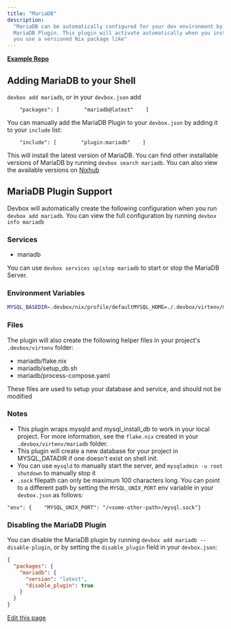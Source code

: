 ```yaml
---
title: "MariaDB"
description:
  "MariaDB can be automatically configured for your dev environment by Devbox via the built-in
  MariaDB Plugin. This plugin will activate automatically when you install MariaDB using , or when
  you use a versioned Nix package like"
---
```


[**Example Repo**](https://github.com/jetify-com/devbox/tree/main/examples/databases/mariadb)

## Adding MariaDB to your Shell[​](#adding-mariadb-to-your-shell "Direct link to Adding MariaDB to your Shell")

`devbox add mariadb`, or in your `devbox.json` add

```
    "packages": [        "mariadb@latest"    ]
```

You can manually add the MariaDB Plugin to your `devbox.json` by adding it to your `include` list:

```
    "include": [        "plugin:mariadb"    ]
```

This will install the latest version of MariaDB. You can find other installable versions of MariaDB
by running `devbox search mariadb`. You can also view the available versions on
[Nixhub](https://www.nixhub.io/packages/mariadb)

## MariaDB Plugin Support[​](#mariadb-plugin-support "Direct link to MariaDB Plugin Support")

Devbox will automatically create the following configuration when you run `devbox add mariadb`. You
can view the full configuration by running `devbox info mariadb`

### Services[​](#services "Direct link to Services")

- mariadb

You can use `devbox services up|stop mariadb` to start or stop the MariaDB Server.

### Environment Variables[​](#environment-variables "Direct link to Environment Variables")

```bash
MYSQL_BASEDIR=.devbox/nix/profile/defaultMYSQL_HOME=./.devbox/virtenv/mariadb/runMYSQL_DATADIR=./.devbox/virtenv/mariadb/dataMYSQL_UNIX_PORT=./.devbox/virtenv/mariadb/run/mysql.sockMYSQL_PID_FILE=./.devbox/mariadb/run/mysql.pid
```

### Files[​](#files "Direct link to Files")

The plugin will also create the following helper files in your project's `.devbox/virtenv` folder:

- mariadb/flake.nix
- mariadb/setup_db.sh
- mariadb/process-compose.yaml

These files are used to setup your database and service, and should not be modified

### Notes[​](#notes "Direct link to Notes")

- This plugin wraps mysqld and mysql_install_db to work in your local project. For more information,
  see the `flake.nix` created in your `.devbox/virtenv/mariadb` folder.
- This plugin will create a new database for your project in MYSQL_DATADIR if one doesn't exist on
  shell init.
- You can use `mysqld` to manually start the server, and `mysqladmin -u root shutdown` to manually
  stop it
- `.sock` filepath can only be maximum 100 characters long. You can point to a different path by
  setting the `MYSQL_UNIX_PORT` env variable in your `devbox.json` as follows:

```
"env": {    "MYSQL_UNIX_PORT": "/<some-other-path>/mysql.sock"}
```

### Disabling the MariaDB Plugin[​](#disabling-the-mariadb-plugin "Direct link to Disabling the MariaDB Plugin")

You can disable the MariaDB plugin by running `devbox add mariadb --disable-plugin`, or by setting
the `disable_plugin` field in your `devbox.json`:

```json
{
  "packages": {
    "mariadb": {
      "version": "latest",
      "disable_plugin": true
    }
  }
}
```

[Edit this page](https://github.com/jetify-com/devbox/tree/main/docs/app/docs/devbox_examples/databases/mariadb.md)
